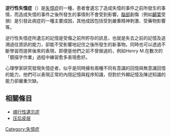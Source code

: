 {{NoteTA
|1=zh-hans:顺行性遗忘症;zh-hant:順向失憶症;
|2=zh-hans:逆行性遗忘症;zh-hant:逆向失憶症;
}}
{{unreferenced|time=2013-04-06T16:27:59+00:00}}
{{medical}}
{{SignSymptom infobox |
  Name        = 逆行性失憶症 |
  ICD10       = {{ICD10|R|41|2|r|40}} |
  ICD9        = {{ICD9|780.9}} |
}}
'''逆行性失憶症'''（{{lang-en|Retrograde amnesia}}）是[[失憶症|失憶症]]的一種，患者會遺忘了造成失憶的事件之前所發生的事情，而造成失憶的事件之後所發生的事情則不會受到影響。[[腦部|腦部]]創傷（例如[[顳葉|顳葉]]受損）是引發此病症的一種主要成因，其他成因包括受到嚴重精神刺激、受藥物影響等。

逆行性失憶症所遺忘的記憶是受傷之前所貯存的訊息，也就是失去之前的記憶及追溯過往資訊的能力，卻能不受影響地記住之後所發生的新事物。同時也可以透過不斷學習而提昇後來的表現，即便是他們之前不曾做過的，例如Henry M.在數次的「鏡描字作業」過程中練習愈多表現愈好。

心理學家研究發現失憶症者，似乎是同時擁有兩種不同有意識的回憶與無意識回憶的能力，他們可以表現正常的內隠記憶與程序知識，但對於外顯記憶及陳述知識的能力卻嚴重欠缺。

== 相關條目 ==
* [[順行性遺忘症|順行性遺忘症]]
*[[压后皮层|压后皮层]]

{{medical-stub}}
{{记忆}}
[[Category:失憶症|Category:失憶症]]